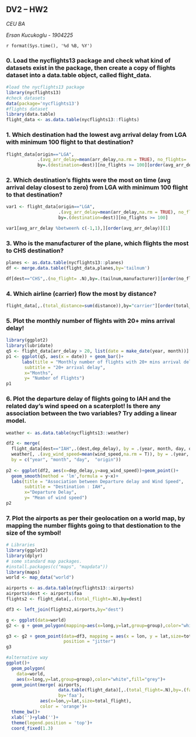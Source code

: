 ## DV2 – HW2
*CEU BA*

*Ersan Kucukoglu - 1904225*

`r format(Sys.time(), '%d %B, %Y')`

### 0. Load the nycflights13 package and check what kind of datasets exist in the package, then create a copy of flights dataset into a data.table object, called flight_data.

```r
#load the nycflights13 package
library(nycflights13)
#check datasets
data(package='nycflights13')
#flights dataset
library(data.table)
flight_data <- as.data.table(nycflights13::flights)
```
### 1. Which destination had the lowest avg arrival delay from LGA with minimum 100 flight to that destination?

```r
flight_data[origin=="LGA", 
            .(avg_arr_delay=mean(arr_delay,na.rm = TRUE), no_flights= .N), 
            by=.(destination=dest)][no_flights >= 100][order(avg_arr_delay)][1]
```

### 2. Which destination's flights were the most on time (avg arrival delay closest to zero) from LGA with minimum 100 flight to that destination?

```r
var1 <- flight_data[origin=="LGA", 
                    .(avg_arr_delay=mean(arr_delay,na.rm = TRUE), no_flights= .N), 
                    by=.(destination=dest)][no_flights >= 100]

var1[avg_arr_delay %between% c(-1,1),][order(avg_arr_delay)][1]
```

### 3. Who is the manufacturer of the plane, which flights the most to CHS destination?

```r
planes <- as.data.table(nycflights13::planes)
df <- merge.data.table(flight_data,planes,by='tailnum')

df[dest=="CHS",.(no_flight= .N),by=.(tailnum,manufacturer)][order(no_flight)][.N]
```

### 4. Which airline (carrier) flow the most by distance?

```r
flight_data[,.(total_distance=sum(distance)),by="carrier"][order(total_distance)][.N]
```

### 5. Plot the monthly number of flights with 20+ mins arrival delay!

```r
library(ggplot2)
library(lubridate)
q5 <- flight_data[arr_delay > 20, list(date = make_date(year, month))]
p1 <- ggplot(q5, aes(x = date)) + geom_bar()+
      labs(title = "Monthly number of flights with 20+ mins arrival delay",
       subtitle = "20+ arrival delay",
       x="Months", 
       y= "Number of Flights")
p1

```

### 6. Plot the departure delay of flights going to IAH and the related day's wind speed on a scaterplot! Is there any association between the two variables? Try adding a linear model.

```r
weather <- as.data.table(nycflights13::weather)

df2 <- merge(
  flight_data[dest=="IAH",.(dest,dep_delay), by = .(year, month, day, origin)],
  weather[, .(avg_wind_speed=mean(wind_speed,na.rm = T)), by = .(year, month, day, origin)],
  by = c("year", "month", "day",  "origin"))
 
p2 <- ggplot(df2, aes(x=dep_delay,y=avg_wind_speed))+geom_point()+
  geom_smooth(method = 'lm',formula = y~x)+
  labs(title = "Association between Departure delay and Wind Speed",
       subtitle = "Destination : IAH",
       x="Departure Delay", 
       y= "Mean of wind speed")
p2
```

### 7. Plot the airports as per their geolocation on a world map, by mapping the number flights going to that destionation to the size of the symbol!

```r
# Libraries
library(ggplot2)
library(dplyr)
# some standard map packages.
#install.packages(c("maps", "mapdata"))
library(maps)
world <- map_data("world")

airports <- as.data.table(nycflights13::airports)
airports$dest <- airports$faa
flights2 <- flight_data[,.(total_flight=.N),by=dest]

df3 <- left_join(flights2,airports,by="dest") 

g <- ggplot(data=world)
g2 <- g + geom_polygon(mapping=aes(x=long,y=lat,group=group),color="white",fill="grey")

g3 <- g2 + geom_point(data=df3, mapping = aes(x = lon, y = lat,size=total_flight), 
                      position = "jitter")
g3

#alternative way
ggplot()+
  geom_polygon(
    data=world,
    aes(x=long,y=lat,group=group),color="white",fill="grey")+
  geom_point(merge( airports,
                    data.table(flight_data)[,.(total_flight=.N),by=.(faa=dest)],
                    by='faa'),
             aes(x=lon,y=lat,size=total_flight),
             color = 'orange')+
  theme_bw()+
  xlab('')+ylab('')+
  theme(legend.position = 'top')+
  coord_fixed(1.3)
  
```


